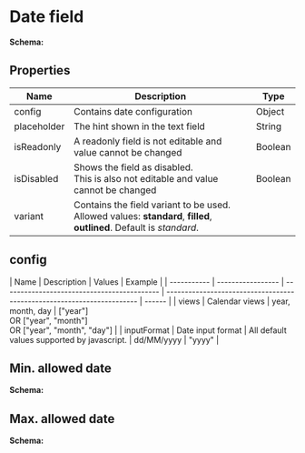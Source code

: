 
# Date field

<DateField />

**Schema:**

<JsonViewer value={schema} />

## Properties

| Name        | Description                                                                                                                | Type    |
| ----------- | -------------------------------------------------------------------------------------------------------------------------- | ------- |
| config      | Contains date configuration                                                                                                | Object  |
| placeholder | The hint shown in the text field                                                                                           | String  |
| isReadonly  | A readonly field is not editable and value cannot be changed                                                               | Boolean |
| isDisabled  | Shows the field as disabled.<br/> This is also not editable and value cannot be changed                                    | Boolean |
| variant     | Contains the field variant to be used. <br/>Allowed values: **standard**, **filled**, **outlined**. Default is _standard_. |

## config

| Name        | Description       | Values                                      | Example                                                                |
| ----------- | ----------------- | ------------------------------------------- | ---------------------------------------------------------------------- | ------ |
| views       | Calendar views    | year, month, day                            | ["year"] <br/> OR ["year", "month"] <br /> OR ["year", "month", "day"] |
| inputFormat | Date input format | All default values supported by javascript. | dd/MM/yyyy                                                             | "yyyy" |

<CommonProperties />

## Min. allowed date

<MaterialForms schema={schemaMin} />

**Schema:**

<JsonViewer value={schemaMin} />

## Max. allowed date

<MaterialForms schema={schemaMax} />

**Schema:**

<JsonViewer value={schemaMax} />
